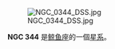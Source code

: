 {{NGCInfoBox|NGCID=NGC 344|發現者=法蘭克·穆勒|發現日期=1886年-月-日|其他編號=AM 0055-232|曆元=J2000.0|赤經=58分25.4秒|赤緯=-23°13'44"|星座=鲸鱼座|星體=星系|星等=16.1|表面亮度=13.2|藍等=16.9}}


[[File:NGC_0344_DSS.jpg|thumb]]

'''NGC 344''' 是[[鲸鱼座|鲸鱼座]]的一個[[星系|星系]]。

{{NGCReference|344}}
{{Catalogs|NGC=344}}

{{Galaxy-stub}}